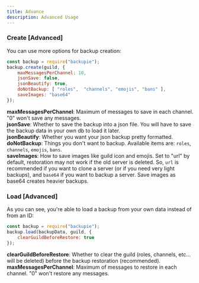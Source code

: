 ```yaml
---
title: Advance
description: Advanced Usage
---
```


### Create [Advanced]

You can use more options for backup creation:

```js
const backup = require("backupie");
backup.create(guild, {
    maxMessagesPerChannel: 10,
    jsonSave: false,
    jsonBeautify: true,
    doNotBackup: [ "roles",  "channels", "emojis", "bans" ],
    saveImages: "base64"
});
```

**maxMessagesPerChannel**: Maximum of messages to save in each channel. "0" won't save any messages.  
**jsonSave**: Whether to save the backup into a json file. You will have to save the backup data in your own db to load it later.  
**jsonBeautify**: Whether you want your json backup pretty formatted.  
**doNotBackup**: Things you don't want to backup. Available items are: `roles`, `channels`, `emojis`, `bans`.  
**saveImages**: How to save images like guild icon and emojis. Set to "url" by default, restoration may not work if the old server is deleted. So, `url` is recommended if you want to clone a server (or if you need very light backups), and `base64` if you want to backup a server. Save images as base64 creates heavier backups.

### Load [Advanced]

As you can see, you're able to load a backup from your own data instead of from an ID:

```js
const backup = require("backupie");
backup.load(backupData, guild, {
    clearGuildBeforeRestore: true
});
```

**clearGuildBeforeRestore**: Whether to clear the guild (roles, channels, etc... will be deleted) before the backup restoration (recommended).  
**maxMessagesPerChannel**: Maximum of messages to restore in each channel. "0" won't restore any messages.
 
